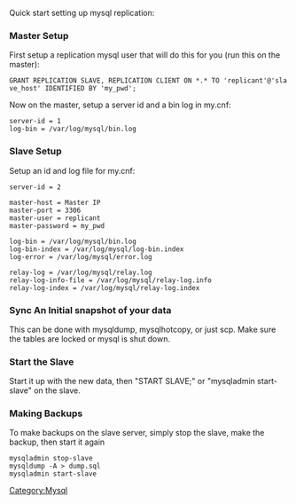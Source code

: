 Quick start setting up mysql replication:

=== Master Setup ===
First setup a replication mysql user that will do this for you (run this on the master):
 GRANT REPLICATION SLAVE, REPLICATION CLIENT ON *.* TO 'replicant'@'slave_host' IDENTIFIED BY 'my_pwd';

Now on the master, setup a server id and a bin log in my.cnf:
 server-id = 1
 log-bin = /var/log/mysql/bin.log

=== Slave Setup ===
Setup an id and log file for my.cnf:
<pre>
server-id = 2

master-host = Master IP
master-port = 3306
master-user = replicant
master-password = my_pwd

log-bin = /var/log/mysql/bin.log
log-bin-index = /var/log/mysql/log-bin.index
log-error = /var/log/mysql/error.log

relay-log = /var/log/mysql/relay.log
relay-log-info-file = /var/log/mysql/relay-log.info
relay-log-index = /var/log/mysql/relay-log.index
</pre>

=== Sync An Initial snapshot of your data ===
This can be done with mysqldump, mysqlhotcopy, or just scp. Make sure the tables are locked or mysql is shut down.

=== Start the Slave ===
Start it up with the new data, then "START SLAVE;" or "mysqladmin start-slave" on the slave.

=== Making Backups === 
To make backups on the slave server, simply stop the slave, make the backup, then start it again
 mysqladmin stop-slave
 mysqldump -A > dump.sql
 mysqladmin start-slave

[[Category:Mysql]]